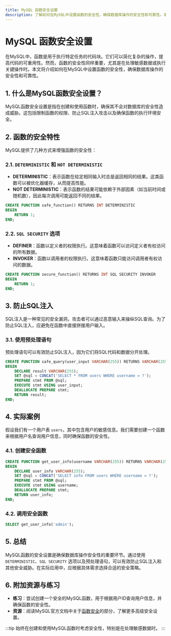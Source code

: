 ```yaml
---
title: MySQL 函数安全设置
description: 了解如何在MySQL中设置函数的安全性，确保数据库操作的安全性和可靠性。本文适合初学者，涵盖基本概念、代码示例和实际应用场景。
---
```


# MySQL 函数安全设置

在MySQL中，函数是用于执行特定任务的代码块。它们可以简化复杂的操作，提高代码的可重用性。然而，函数的安全性同样重要，尤其是在处理敏感数据或执行关键操作时。本文将介绍如何在MySQL中设置函数的安全性，确保数据库操作的安全性和可靠性。

## 1. 什么是MySQL函数安全设置？

MySQL函数安全设置是指在创建和使用函数时，确保其不会对数据库的安全性造成威胁。这包括限制函数的权限、防止SQL注入攻击以及确保函数的执行环境安全。

## 2. 函数的安全特性

MySQL提供了几种方式来增强函数的安全性：

### 2.1. `DETERMINISTIC` 和 `NOT DETERMINISTIC`

- **DETERMINISTIC**：表示函数在给定相同输入时总是返回相同的结果。这类函数可以被优化器缓存，从而提高性能。
- **NOT DETERMINISTIC**：表示函数的结果可能依赖于外部因素（如当前时间或随机数），因此每次调用可能返回不同的结果。

```sql
CREATE FUNCTION safe_function() RETURNS INT DETERMINISTIC
BEGIN
    RETURN 1;
END;
```

### 2.2. `SQL SECURITY` 选项

- **DEFINER**：函数以定义者的权限执行。这意味着函数可以访问定义者有权访问的所有数据。
- **INVOKER**：函数以调用者的权限执行。这意味着函数只能访问调用者有权访问的数据。

```sql
CREATE FUNCTION secure_function() RETURNS INT SQL SECURITY INVOKER
BEGIN
    RETURN 1;
END;
```

## 3. 防止SQL注入

SQL注入是一种常见的安全漏洞，攻击者可以通过恶意输入来操纵SQL查询。为了防止SQL注入，应避免在函数中直接拼接用户输入。

### 3.1. 使用预处理语句

预处理语句可以有效防止SQL注入，因为它们将SQL代码和数据分开处理。

```sql
CREATE FUNCTION safe_query(user_input VARCHAR(255)) RETURNS VARCHAR(255)
BEGIN
    DECLARE result VARCHAR(255);
    SET @sql = CONCAT('SELECT * FROM users WHERE username = ?');
    PREPARE stmt FROM @sql;
    EXECUTE stmt USING user_input;
    DEALLOCATE PREPARE stmt;
    RETURN result;
END;
```

## 4. 实际案例

假设我们有一个用户表 `users`，其中包含用户的敏感信息。我们需要创建一个函数来根据用户名查询用户信息，同时确保函数的安全性。

### 4.1. 创建安全函数

```sql
CREATE FUNCTION get_user_info(username VARCHAR(255)) RETURNS VARCHAR(255) SQL SECURITY INVOKER
BEGIN
    DECLARE user_info VARCHAR(255);
    SET @sql = CONCAT('SELECT info FROM users WHERE username = ?');
    PREPARE stmt FROM @sql;
    EXECUTE stmt USING username;
    DEALLOCATE PREPARE stmt;
    RETURN user_info;
END;
```

### 4.2. 调用安全函数

```sql
SELECT get_user_info('admin');
```

## 5. 总结

MySQL函数的安全设置是确保数据库操作安全性的重要环节。通过使用 `DETERMINISTIC`、`SQL SECURITY` 选项以及预处理语句，可以有效防止SQL注入和其他安全威胁。在实际应用中，应根据具体需求选择合适的安全策略。

## 6. 附加资源与练习

- **练习**：尝试创建一个安全的MySQL函数，用于根据用户ID查询用户信息，并确保函数的安全性。
- **资源**：阅读MySQL官方文档中关于[函数安全](https://dev.mysql.com/doc/refman/8.0/en/stored-programs-security.html)的部分，了解更多高级安全设置。

:::tip
始终在创建和使用MySQL函数时考虑安全性，特别是在处理敏感数据时。
:::